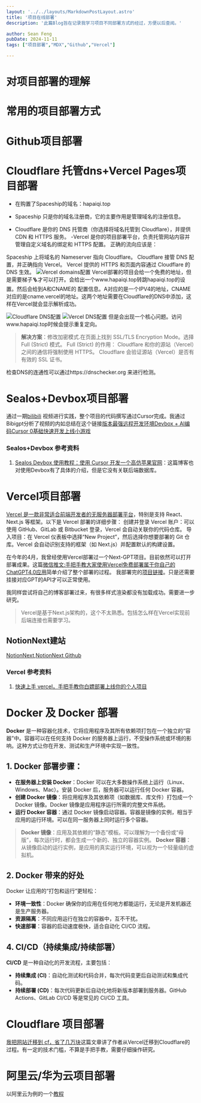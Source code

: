 ```yaml
---
layout: '../../layouts/MarkdownPostLayout.astro'
title: '项目在线部署'
description: '此篇Blog旨在记录我学习项目不同部署方式的经过，方便以后查阅。'

author: Sean Feng
pubDate: 2024-11-11
tags: ["项目部署","MDX","Github","Vercel"]

---
```


# 对项目部署的理解

# 常用的项目部署方式

# Github项目部署

# Cloudflare 托管dns+Vercel Pages项目部署
- 在购置了Spaceship的域名：hapaiqi.top

- Spaceship 只是你的域名注册商，它的主要作用是管理域名的注册信息。
- Cloudflare 是你的 DNS 托管商（你选择将域名托管到 Cloudflare），并提供 CDN 和 HTTPS 服务。
-Vercel 是你的项目部署平台，负责托管网站内容并管理自定义域名的绑定和 HTTPS 配置。
正确的流向应该是：

Spaceship 上将域名的 Nameserver 指向 Cloudflare。
Cloudflare 接管 DNS 配置，并正确指向 Vercel。
Vercel 提供的 HTTPS 和页面内容通过 Cloudflare 的 DNS 生效。
![Vercel domains配置](https://telegraph-image-5cq.pages.dev/file/15ef75330642295abe5cf-f95e88e338f060f3fe.png)
Vercel部署的项目会给一个免费的地址，但是需要梯子🪜才可以打开。会给出一个www.hapaiqi.top转跳hapaiqi.top的设置。然后会给到A和CNAME的
配置信息。A对应的是一个IPV4的地址，CNAME对应的是cname.vercel的地址。这两个地址需要在Cloudflare的DNS中添加，这样在Vercel就会显示解析成功。

![Cloudflare DNS配置](https://telegraph-image-5cq.pages.dev/file/238497eef26a883b711c2-8049debaddab69fc80.png)
![Vercel DNS配置](https://telegraph-image-5cq.pages.dev/file/ea555739838cd3e67d4d1-4e94a28f66387bd27f.png)
但是会出现一个核心问题。访问www.hapaiqi.top时候会提示重复定向。
> **解决方案**：修改加密模式.在页面上找到 SSL/TLS Encryption Mode。选择 Full (Strict) 模式。
Full (Strict) 的作用：
Cloudflare 和你的源站（Vercel）之间的通信将强制使用 HTTPS。
Cloudflare 会验证源站（Vercel）是否有有效的 SSL 证书。

检查DNS的连通性可以通过https://dnschecker.org 来进行检测。


# Sealos+Devbox项目部署
通过一期[bilibili](https://www.bilibili.com/video/BV1SamwY1EFz/?spm_id_from=888.80997.embed_other.whitelist&bvid=BV1SamwY1EFz)
视频进行实践，整个项目的代码撰写通过Cursor完成。我通过Bibigpt分析了视频的内如总结在这个链接[版本最强远程开发环境Devbox + AI编码Cursor 0基础快速开发上线小游戏](https://bibigpt.co/video/BV1SamwY1EFz)
### Sealos+Devbox 参考资料
1. [Sealos Devbox 使用教程：使用 Cursor 开发一个高仿苹果官网](https://blog.csdn.net/alex_yangchuansheng/article/details/143508218)：这篇博客也对使用Devbox有了具体的介绍，但是它没有关联后端数据库。

# Vercel项目部署

[Vercel 是一款非常适合前端开发者的无服务器部署平台](https://mp.weixin.qq.com/s/7UBlsoP8mjfcwtZaAFVSow)，特别是支持 React、Next.js 等框架。以下是 Vercel 部署的详细步骤：
创建并登录 Vercel 账户：可以使用 GitHub、GitLab 或 Bitbucket 登录，Vercel 会自动关联你的代码仓库。
导入项目：在 Vercel 仪表板中选择“New Project”，然后选择你想要部署的 Git 仓库。Vercel 会自动识别支持的框架（如 Next.js）并配置默认的构建设置。

在今年的4月，我曾经使用Vercel部署过一个Next-GPT项目。目前依然可以打开部署成果。这篇[微信推文:手把手教大家使用Vercel免费部署属于你自己的ChatGPT4.0应用](https://mp.weixin.qq.com/s/nEbe27sxcDy6gKlRrSA-zA)简单介绍了整个部署的过程。
我部署完的[项目链接](https://chat-gpt-next-web-seven-lac-93.vercel.app/#/)。只是还需要挂接对应GPT的API才可以正常使用。

我同样尝试将自己的博客部署过来，有很多样式渲染都没有加载成功。需要进一步研究。

> Vercel是基于Next.js架构的，这个不太熟悉。包括怎么样在Vercel实现前后端连接也需要学习。

## NotionNext建站
[NotionNext](https://www.tangly1024.com/#home),[NotionNext Github](https://github.com/tangly1024/NotionNext)

### Vercel 参考资料
1. [快速上手 vercel，手把手教你白嫖部署上线你的个人项目](https://www.cnblogs.com/echolun/p/17524216.html)

# Docker 及 Docker 部署
**Docker** 是一种容器化技术，它将应用程序及其所有依赖项打包在一个独立的“容器”中。容器可以在任何支持 Docker 的服务器上运行，不受操作系统或环境的影响。这种方式让你在开发、测试和生产环境中实现一致性。

## 1. Docker 部署步骤：
- **在服务器上安装 Docker**：Docker 可以在大多数操作系统上运行（Linux、Windows、Mac）。安装 Docker 后，服务器可以运行任何 Docker 容器。
- **创建 Docker 镜像**：将应用程序及其依赖项（如数据库、库文件）打包成一个 Docker 镜像。Docker 镜像是应用程序运行所需的完整文件系统。
- **运行 Docker 容器**：通过 Docker 镜像启动容器。容器是镜像的实例，相当于应用的运行环境。可以在同一服务器上同时运行多个容器。
  
> **Docker 镜像**：应用及其依赖的“静态”模板。可以理解为一个备份或“母版”，每次运行时，都会生成一个新的、独立的容器实例。
> **Docker 容器**：从镜像启动的运行实例，是应用的真实运行环境，可以视为一个轻量级的虚拟机。

## 2. Docker 带来的好处
Docker 让应用的“打包和运行”更轻松：
- **环境一致性**：Docker 确保你的应用在任何地方都能运行，无论是开发机器还是生产服务器。
- **资源隔离**：不同应用运行在独立的容器中，互不干扰。
- **快速部署**：容器的启动速度极快，适合自动化 CI/CD 流程。

## 4. CI/CD（持续集成/持续部署）
**CI/CD** 是一种自动化的开发流程，主要包括：
- **持续集成 (CI)**：自动化测试和代码合并，每次代码变更后自动测试和集成代码。
- **持续部署 (CD)**：每次代码更新后自动化地将新版本部署到服务器。GitHub Actions、GitLab CI/CD 等是常见的 CI/CD 工具。

# Cloudflare 项目部署
[我把网站迁移到 cf，省了几万块](https://mp.weixin.qq.com/s/ZuWCpIEV3m14nGXjuxXLJw)这篇文章讲了作者从Vercel迁移到Cloudflare的过程。有一定的技术门槛，不算是手把手教，需要仔细操作研究。

# 阿里云/华为云项目部署
以阿里云为例的一个[教程](https://mp.weixin.qq.com/s/ADQF4PSekBhymiWO-Ke6yA)